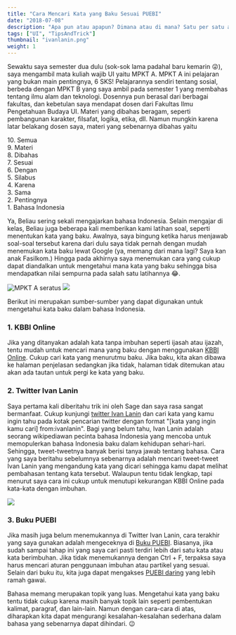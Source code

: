```yaml
---
title: "Cara Mencari Kata yang Baku Sesuai PUEBI"
date: "2018-07-08"
description: "Apa pun atau apapun? Dimana atau di mana? Satu per satu atau satu persatu? Sering bingung menentukan mana yang baku? Inilah beberapa cara yang dapat digunakan untuk mencari kata yang baku."
tags: ["UI", "TipsAndTrick"]
thumbnail: "ivanlanin.png"
weight: 1
---
```


Sewaktu saya semester dua dulu (sok-sok lama padahal baru kemarin :stuck_out_tongue_winking_eye:), saya mengambil mata kuliah wajib UI yaitu MPKT A. MPKT A ini pelajaran yang bukan main pentingnya, 6 SKS! Pelajarannya sendiri tentang sosial, berbeda dengan MPKT B yang saya ambil pada semester 1 yang membahas tentang ilmu alam dan teknologi. Dosennya pun berasal dari berbagai fakultas, dan kebetulan saya mendapat dosen dari Fakultas Ilmu Pengetahuan Budaya UI. Materi yang dibahas beragam, seperti pembangunan karakter, filsafat, logika, etika, dll. Namun mungkin karena latar belakang dosen saya, materi yang sebenarnya dibahas yaitu

10\. Semua  
9\. Materi  
8\. Dibahas  
7\. Sesuai  
6\. Dengan  
5\. Silabus  
4\. Karena  
3\. Sama  
2\. Pentingnya  
1\. Bahasa Indonesia  

Ya, Beliau sering sekali mengajarkan bahasa Indonesia. Selain mengajar di kelas, Beliau juga beberapa kali memberikan kami latihan soal, seperti menentukan kata yang baku. Awalnya, saya bingung ketika harus menjawab soal-soal tersebut karena dari dulu saya tidak pernah dengan mudah menemukan kata baku lewat Google (ya, memang dari mana lagi? Saya kan anak Fasilkom.) Hingga pada akhirnya saya menemukan cara yang cukup dapat diandalkan untuk mengetahui mana kata yang baku sehingga bisa mendapatkan nilai sempurna pada salah satu latihannya :joy:.

![MPKT A seratus](seratus.jpg)
<img src="seratus.jpg"/>

Berikut ini merupakan sumber-sumber yang dapat digunakan untuk mengetahui kata baku dalam bahasa Indonesia.

### 1. KBBI Online
Jika yang ditanyakan adalah kata tanpa imbuhan seperti ijasah atau ijazah, tentu mudah untuk mencari mana yang baku dengan menggunakan [KBBI Online](https://kbbi.kemdikbud.go.id/). Cukup cari kata yang menurutmu baku. Jika baku, kita akan dibawa ke halaman penjelasan sedangkan jika tidak, halaman tidak ditemukan atau akan ada tautan untuk pergi ke kata yang baku.

### 2. Twitter Ivan Lanin
Saya pertama kali diberitahu trik ini oleh Sage dan saya rasa sangat bermanfaat. Cukup kunjungi [twitter Ivan Lanin](https://twitter.com/ivanlanin) dan cari kata yang kamu ingin tahu pada kotak pencarian twitter dengan format "[kata yang ingin kamu cari] from:ivanlanin". Bagi yang belum tahu, Ivan Lanin adalah seorang wikipediawan pecinta bahasa Indonesia yang mencoba untuk memopulerkan bahasa Indonesia baku dalam kehidupan sehari-hari. Sehingga, tweet-tweetnya banyak berisi tanya jawab tentang bahasa. Cara yang saya beritahu sebelumnya sebenarnya adalah mencari tweet-tweet Ivan Lanin yang mengandung kata yang dicari sehingga kamu dapat melihat pembahasan tentang kata tersebut. Walaupun tentu tidak lengkap, tapi menurut saya cara ini cukup untuk menutupi kekurangan KBBI Online pada kata-kata dengan imbuhan.

![](ivanlanin.png)

### 3. Buku PUEBI
Jika masih juga belum menemukannya di Twitter Ivan Lanin, cara terakhir yang saya gunakan adalah mengeceknya di [Buku PUEBI](http://badanbahasa.kemdikbud.go.id/lamanbahasa/sites/default/files/PUEBI.pdf). Biasanya, jika sudah sampai tahap ini yang saya cari pasti terdiri lebih dari satu kata atau kata berimbuhan. Jika tidak menemukannya dengan Ctrl + F, terpaksa saya harus mencari aturan penggunaan imbuhan atau partikel yang sesuai. Selain dari buku itu, kita juga dapat mengakses [PUEBI daring](https://ivanlanin.github.io/puebi/) yang lebih ramah gawai.

Bahasa memang merupakan topik yang luas. Mengetahui kata yang baku tentu tidak cukup karena masih banyak topik lain seperti pembentukan kalimat, paragraf, dan lain-lain. Namun dengan cara-cara di atas, diharapkan kita dapat mengurangi kesalahan-kesalahan sederhana dalam bahasa yang sebenarnya dapat dihindari. :wink:
